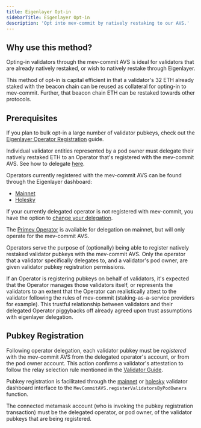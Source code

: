 ```yaml
---
title: Eigenlayer Opt-in
sidebarTitle: Eigenlayer Opt-in
description: 'Opt into mev-commit by natively restaking to our AVS.'
---
```


## Why use this method?

Opting-in validators through the mev-commit AVS is ideal for validators that are already natively restaked, or wish to natively restake through Eigenlayer. 

This method of opt-in is capital efficient in that a validator's 32 ETH already staked with the beacon chain can be reused as collateral for opting-in to mev-commit. Further, that beacon chain ETH can be restaked towards other protocols.

## Prerequisites

If you plan to bulk opt-in a large number of validator pubkeys, check out the [Eigenlayer Operator Registration](/v0.6.3/knowledge-base/eigenlayer-operator-registration) guide.

Individual validator entities represented by a pod owner must delegate their natively restaked ETH to an Operator that's registered with the mev-commit AVS. See how to delegate [here](https://docs.eigenlayer.xyz/eigenlayer/restaking-guides/restaking-user-guide/restaker-delegation/delegate-to-an-operator).

Operators currently registered with the mev-commit AVS can be found through the Eigenlayer dashboard:

* [Mainnet](https://app.eigenlayer.xyz/avs/0xbc77233855e3274e1903771675eb71e602d9dc2e)
* [Holesky](https://holesky.eigenlayer.xyz/avs/0xededb8ed37a43fd399108a44646b85b780d85dd4)

If your currently delegated operator is not registered with mev-commit, you have the option to [change your delegation](https://docs.eigenlayer.xyz/eigenlayer/restaking-guides/restaking-user-guide/restaker-delegation/redelegation-process).

The [Primev Operator](https://app.eigenlayer.xyz/operator/0xEde6F5F1Bf064a7Ee002D83A87C4890bE7B9b415) is available for delegation on mainnet, but will only operate for the mev-commit AVS.

Operators serve the purpose of (optionally) being able to register natively restaked validator pubkeys with the mev-commit AVS. Only the operator that a validator specifically delegates to, and a validator's pod owner, are given validator pubkey registration permissions.

If an Operator is registering pubkeys on behalf of validators, it's expected that the Operator manages those validators itself, or represents the validators to an extent that the Operator can realistically attest to the validator following the rules of mev-commit (staking-as-a-service providers for example). This trustful relationship between validators and their delegated Operator piggybacks off already agreed upon trust assumptions with eigenlayer delegation.

## Pubkey Registration

Following operator delegation, each validator pubkey must be *registered* with the mev-commit AVS from the delegated operator's account, or from the pod owner account. This action confirms a validator's attestation to follow the relay selection rule mentioned in the [Validator Guide](/v0.6.3/get-started/validators/validator-guide#requirements).

Pubkey registration is facilitated through the [mainnet](https://validators.mev-commit.xyz/dashboard) or [holesky](https://holesky.validators.mev-commit.xyz/dashboard) validator dashboard interface to the `MevCommitAVS.registerValidatorsByPodOwners` function.

The connected metamask account (who is invoking the pubkey registration transaction) must be the delegated operator, or pod owner, of the validator pubkeys that are being registered.
